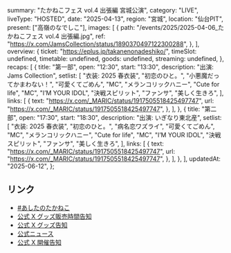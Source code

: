   summary: "たかねこフェス vol.4 出張編 宮城公演",
  category: "LIVE",
  liveType: "HOSTED",
  date: "2025-04-13",
  region: "宮城",
  location: "仙台PIT",
  present: ["高嶺のなでしこ"],
  images: [
    {
      path: "/events/2025/2025-04-06_たかねこフェス vol.4 出張編.jpg",
      ref: "https://x.com/JamsCollection/status/1890370497122300288",
    },
  ],
  overview: {
    ticket: "https://eplus.jp/takanenonadeshiko/",
    timeSlot: undefined,
    timetable: undefined,
    goods: undefined,
    streaming: undefined,
  },
  recaps: [
    {
      title: "第一部",
      open: "12:30",
      start: "13:30",
      description: "出演: Jams Collection",
      setlist: [
        "衣装: 2025 春衣装",
        "初恋のひと。",
        "小悪魔だってかまわない！",
        "可愛くてごめん",
        "MC",
        "メランコリックハニー",
        "Cute for life",
        "MC",
        "I’M YOUR IDOL",
        "決戦スピリット",
        "ファンサ",
        "美しく生きろ",
      ],
      links: [
        {
          text: "https://x.com/_MARIC/status/1917505518425497747",
          url: "https://x.com/_MARIC/status/1917505518425497747",
        },
      ],
    },
    {
      title: "第二部",
      open: "17:30",
      start: "18:30",
      description: "出演: いぎなり東北産",
      setlist: [
        "衣装: 2025 春衣装",
        "初恋のひと。",
        "病名恋ワズライ",
        "可愛くてごめん",
        "MC",
        "メランコリックハニー",
        "Cute for life",
        "MC",
        "I’M YOUR IDOL",
        "決戦スピリット",
        "ファンサ",
        "美しく生きろ",
      ],
      links: [
        {
          text: "https://x.com/_MARIC/status/1917505518425497747",
          url: "https://x.com/_MARIC/status/1917505518425497747",
        },
      ],
    },
  ],
  updatedAt: "2025-06-12",
};

## リンク

- [#あしたのたかねこ](https://x.com/takanenofficial/status/1911034063151837216)
- [公式 X グッズ販売時間告知](https://x.com/takanenofficial/status/1911221590307881421)
- [公式 X グッズ告知](https://x.com/takanenofficial/status/1908444525334585657)
- [公式ニュース](https://takanenonadeshiko.jp/?p=3362)
- [公式 X 開催告知](https://x.com/takanenofficial/status/1866754911347892258)
